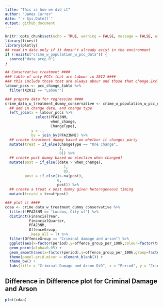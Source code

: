 ```yaml
---
title: "This is how we did it"
author: "James Currer"
date: "`r Sys.Date()`"
output: github_document
---
```


```r
knitr::opts_chunk$set(echo = TRUE, warning = FALSE, message = FALSE, error = FALSE)
library(fixest)
library(plotly)
## read in data only if it doesn't already exist in the environment
if (!exists("crime_w_population_w_pcc_data")) {
  source("data_prep.R")
}

## Conservative treatment ####
### table of only PCCs that are Labour in 2012 ####
### this include those that are always abour and those that change.Excluding 2024 election they all happen to move to Conservative
labour_pccs <- pcc_change_table %>% 
  filter(X2012 == "Labour")

### prepare data for regression ####
crime_data_w_treatment_dummy_conservative <- crime_w_population_w_pcc_data %>% 
  ## add in change date, and change type
  left_join(x = labour_pccs %>% 
              select(PFA23NM,
                     when_change,
                     ChangeType),
            y = .,
            by = join_by(PFA23NM)) %>% 
  ## create treatment dummy based on whether it changes party
  mutate(treat = if_else(ChangeType == "One change",
                         1,
                         0)) %>% 
  ## create post dummy based on election when changed]
  mutate(post = if_else((date > when_change),
                           1,
                           0),
         post = if_else(is.na(post),
                        0,
                        post)) %>% 
  ## create a treat x post dummy given heterogeneous timing
  mutate(treatd = treat*post)

### plot it ####
cdaa <- crime_data_w_treatment_dummy_conservative %>%
  filter(!PFA23NM == "London, City of") %>% 
  distinct(FinancialYear,
           FinancialQuarter,
           PFA23NM,
           OffenceGroup,
           .keep_all = T) %>% 
  filter(OffenceGroup == "Criminal damage and arson") %>% 
  ggplot(aes(x=factor(period),y=offence_group_per_100k,colour=factor(treatd))) + 
  geom_point(alpha=0.05) + 
  geom_smooth(aes(x=factor(period),y=offence_group_per_100k,group=factor(treatd)),formula = y~x, method="lm") + 
  theme(panel.grid.minor = element_blank()) +
  theme_bw() +
  labs(title = "Criminal Damage and Arson DiD", x = "Period", y = "Crimes per 100k poulation", color = "1 = Conversative")
```

## Difference in Difference plot for Criminal Damage and Arson

```r
plot(cdaa)
```

